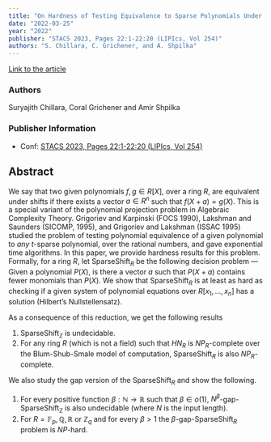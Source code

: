 ```yaml
---
title: "On Hardness of Testing Equivalence to Sparse Polynomials Under Shifts"
date: "2022-03-25"
year: "2022"
publisher: "STACS 2023, Pages 22:1-22:20 (LIPIcs, Vol 254)"
authors: "S. Chillara, C. Grichener, and A. Shpilka"
---
```


[Link to the article](/storage/papers/sparsificationHardness.pdf)

### Authors
Suryajith Chillara, Coral Grichener and Amir Shpilka

### Publisher Information
- Conf: [STACS 2023, Pages 22:1-22:20 (LIPIcs, Vol 254)](https://drops.dagstuhl.de/opus/volltexte/2023/17674/)

## Abstract
We say that two given polynomials $f, g \in R[X]$, over a ring $R$, are equivalent under shifts if there exists a vector $a \in R^n$ such that $f(X+a) = g(X)$. This is a special variant of the polynomial projection problem in Algebraic Complexity Theory. Grigoriev and Karpinski (FOCS 1990), Lakshman and Saunders (SICOMP, 1995), and Grigoriev and Lakshman (ISSAC 1995) studied the problem of testing polynomial equivalence of a given polynomial to *any* $t$-sparse polynomial, over the rational numbers, and gave exponential time algorithms. In this paper, we provide  hardness results for this problem. Formally, for a ring $R$, let $\mathrm{SparseShift}_R$ be the following decision problem — Given a polynomial $P(X)$, is there a vector $a$ such that $P(X+a)$ contains fewer monomials than $P(X)$. We show that $\mathrm{SparseShift}_R$ is at least as hard as checking if a given system of polynomial equations over $R[x_1,\ldots, x_n]$ has a solution (Hilbert's Nullstellensatz).  

As a consequence of this reduction, we get the following results

1. $\mathrm{SparseShift}_\mathbb{Z}$ is undecidable.
2. For any ring $R$ (which is not a field) such that $HN_R$ is $NP_R$-complete over the Blum-Shub-Smale model of computation, $\mathrm{SparseShift}_R$ is also $NP_R$-complete.

We also study the gap version of the $\mathrm{SparseShift}_R$ and show the following.  

1. For every positive function $\beta:\mathbb{N}\to \mathbb{R}$ such that $\beta\in o(1)$, $N^\beta$-gap-$\mathrm{SparseShift}_\mathbb{Z}$ is also undecidable (where $N$ is the input length).
2. For $R=\mathbb{F}_p, \mathbb{Q}, \mathbb{R}$ or $\mathbb{Z}_q$ and for every $\beta>1$  the $\beta$-gap-$\mathrm{SparseShift}_R$ problem is ${NP}$-hard.
